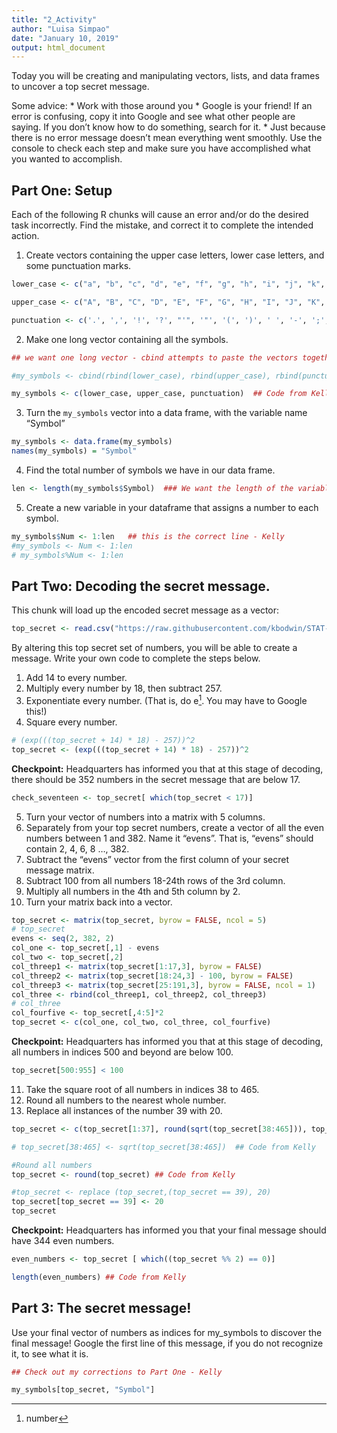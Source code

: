 ```yaml
---
title: "2_Activity"
author: "Luisa Simpao"
date: "January 10, 2019"
output: html_document
---
```


Today you will be creating and manipulating vectors, lists, and data frames to uncover a top secret message.

Some advice:
* Work with those around you
* Google is your friend!  If an error is confusing, copy it into Google and see what other people are saying.  If you don't know how to do something, search for it.
* Just because there is no error message doesn't mean everything went smoothly.  Use the console to check each step and make sure you have accomplished what you wanted to accomplish.

## Part One: Setup

Each of the following R chunks will cause an error and/or do the desired task incorrectly.  Find the mistake, and correct it to complete the intended action. 

1. Create vectors containing the upper case letters, lower case letters, and some punctuation marks.

```r
lower_case <- c("a", "b", "c", "d", "e", "f", "g", "h", "i", "j", "k", "l", "m", "n", "o", "p", "q", "r", "s", "t", "u", "v", "w", "x", "y", "z")

upper_case <- c("A", "B", "C", "D", "E", "F", "G", "H", "I", "J", "K", "L", "M", "N", "O", "P", "Q", "R", "S", "T", "U", "V", "W", "X", "Y", "Z")

punctuation <- c('.', ',', '!', '?', "'", '"', '(', ')', ' ', '-', ';', ':')

```

2. Make one long vector containing all the symbols.

```r
## we want one long vector - cbind attempts to paste the vectors together side by side as columns

#my_symbols <- cbind(rbind(lower_case), rbind(upper_case), rbind(punctuation))

my_symbols <- c(lower_case, upper_case, punctuation)  ## Code from Kelly

```

3. Turn the `my_symbols` vector into a data frame, with the variable name "Symbol"

```r
my_symbols <- data.frame(my_symbols)
names(my_symbols) = "Symbol"
```


4. Find the total number of symbols we have in our data frame.  

```r
len <- length(my_symbols$Symbol)  ### We want the length of the variable "Symbol", not the data frame "my_symbols"! - Kelly
```


5. Create a new variable in your dataframe that assigns a number to each symbol.

```r
my_symbols$Num <- 1:len   ## this is the correct line - Kelly
#my_symbols <- Num <- 1:len
# my_symbols%Num <- 1:len
```

## Part Two: Decoding the secret message.

This chunk will load up the encoded secret message as a vector:

```r

top_secret <- read.csv("https://raw.githubusercontent.com/kbodwin/STAT-331/master/In-Class%20Activities/2_Secret_Code?token=AVHCwR08vI1TB2BJE1euD15U1SD18E6pks5cP7F7wA%3D%3D", header = FALSE)$V1

```

By altering this top secret set of numbers, you will be able to create a message.  Write your own code to complete the steps below.

1. Add 14 to every number.
2. Multiply every number by 18, then subtract 257.
3. Exponentiate every number.  (That is, do e^[number].  You may have to Google this!)
4. Square every number.

```r

# (exp(((top_secret + 14) * 18) - 257))^2
top_secret <- (exp(((top_secret + 14) * 18) - 257))^2

```

**Checkpoint:** Headquarters has informed you that at this stage of decoding, there should be 352 numbers in the secret message that are below 17.

```r

check_seventeen <- top_secret[ which(top_secret < 17)]

```

5. Turn your vector of numbers into a matrix with 5 columns.
6. Separately from your top secret numbers, create a vector of all the even numbers between 1 and 382. Name it "evens". That is, "evens" should contain 2, 4, 6, 8 ..., 382.
7. Subtract the "evens" vector from the first column of your secret message matrix.
8. Subtract 100 from all numbers 18-24th rows of the 3rd column.
9. Multiply all numbers in the 4th and 5th column by 2.
10. Turn your matrix back into a vector.

```r

top_secret <- matrix(top_secret, byrow = FALSE, ncol = 5)
# top_secret
evens <- seq(2, 382, 2)
col_one <- top_secret[,1] - evens
col_two <- top_secret[,2]
col_threep1 <- matrix(top_secret[1:17,3], byrow = FALSE)
col_threep2 <- matrix(top_secret[18:24,3] - 100, byrow = FALSE)
col_threep3 <- matrix(top_secret[25:191,3], byrow = FALSE, ncol = 1)
col_three <- rbind(col_threep1, col_threep2, col_threep3)
# col_three
col_fourfive <- top_secret[,4:5]*2
top_secret <- c(col_one, col_two, col_three, col_fourfive)

```


**Checkpoint:** Headquarters has informed you that at this stage of decoding, all numbers in indices 500 and beyond are below 100.

```r

top_secret[500:955] < 100

```

11. Take the square root of all numbers in indices 38 to 465.
12. Round all numbers to the nearest whole number.
13. Replace all instances of the number 39 with 20.

```r

top_secret <- c(top_secret[1:37], round(sqrt(top_secret[38:465])), top_secret[466:955])  #this code is fine, but see a cleaner way below!

# top_secret[38:465] <- sqrt(top_secret[38:465])  ## Code from Kelly

#Round all numbers
top_secret <- round(top_secret) ## Code from Kelly

#top_secret <- replace (top_secret,(top_secret == 39), 20)
top_secret[top_secret == 39] <- 20
top_secret

```

**Checkpoint:** Headquarters has informed you that your final message should have 344 even numbers.

```r

even_numbers <- top_secret [ which((top_secret %% 2) == 0)]

length(even_numbers) ## Code from Kelly

```

## Part 3: The secret message!

Use your final vector of numbers as indices for my_symbols to discover the final message!  Google the first line of this message, if you do not recognize it, to see what it is.

```r

## Check out my corrections to Part One - Kelly

my_symbols[top_secret, "Symbol"]  

```